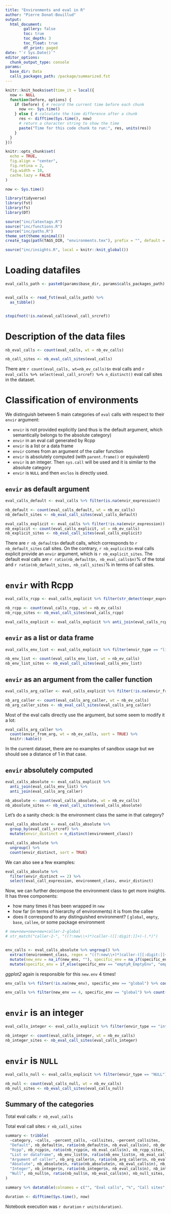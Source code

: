 ```yaml
---
title: "Environments and eval in R"
author: "Pierre Donat-Bouillud"
output:
  html_document:
        gallery: false
        toc: true
        toc_depth: 3
        toc_float: true
        df_print: paged
date: "`r Sys.Date()`"
editor_options: 
  chunk_output_type: console
params:
  base_dir: Data
  calls_packages_path: /package/summarized.fst
---
```


```r
knitr::knit_hooks$set(time_it = local({
  now <- NULL
  function(before, options) {
    if (before) { # record the current time before each chunk
      now <<- Sys.time()
    } else { # calculate the time difference after a chunk
      res <- difftime(Sys.time(), now)
      # return a character string to show the time
      paste("Time for this code chunk to run:", res, units(res))
    }
  }
}))

knitr::opts_chunk$set(
  echo = TRUE,
  fig.align = "center",
  fig.retina = 2,
  fig.width = 10,
  cache.lazy = FALSE
)

now <- Sys.time()

library(tidyverse)
library(fst)
library(fs)
library(DT)

source("inc/latextags.R")
source("inc/functions.R")
source("inc/paths.R")
theme_set(theme_minimal())
create_tags(path(TAGS_DIR, "environments.tex"), prefix = "", default = TRUE)

source("inc/insights.R", local = knitr::knit_global())
```

# Loading datafiles

```r
eval_calls_path <- paste0(params$base_dir, params$calls_packages_path)


eval_calls <- read_fst(eval_calls_path) %>%
  as_tibble()


stopifnot(!is.na(eval_calls$eval_call_srcref))
```

# Description of the data files

```r
nb_eval_calls <- count(eval_calls, wt = nb_ev_calls)

nb_call_sites <- nb_eval_call_sites(eval_calls)
```


There are `r count(eval_calls, wt=nb_ev_calls)$n` eval calls and `r eval_calls %>% select(eval_call_srcref) %>% n_distinct()` eval call sites in the dataset.

# Classification of environments

We distinguish between 5 main categories of `eval` calls with respect to their `envir` argument:

- `envir` is not provided explicitly (and thus is the default argument, which semantically belongs to the absolute category)
- `envir` in an eval call generated by Rcpp
- `envir` is a list or a data frame
- `envir` comes from an argument of the caller function
- `envir` is absolutely computed (with `parent.frame()` or equivalent)
- `envir` is an integer. Then `sys.call` will be used and it is similar to the absolute category
- `envir` is `NULL` and then `enclos` is directly used.

## `envir` as default argument

```r
eval_calls_default <- eval_calls %>% filter(is.na(envir_expression))

nb_default <- count(eval_calls_default, wt = nb_ev_calls)
nb_default_sites <- nb_eval_call_sites(eval_calls_default)

eval_calls_explicit <- eval_calls %>% filter(!is.na(envir_expression))
nb_explicit <- count(eval_calls_explicit, wt = nb_ev_calls)
nb_explicit_sites <- nb_eval_call_sites(eval_calls_explicit)
```


There are `r nb_default$n` default calls, which corresponds to `r nb_default_sites` call sites. On the contrary, `r nb_explicit$n` eval calls explicit provide an `envir` argument, which is `r nb_explicit_sites`. The default eval calls are `r ratio(nb_default$n, nb_eval_calls$n)`% of the total and `r ratio(nb_default_sites, nb_call_sites)`% in terms of call sites.

# `envir` with Rcpp

```r
eval_calls_rcpp <- eval_calls_explicit %>% filter(str_detect(expr_expression, "C\\+\\+Constructor|C\\+\\+Field|C\\+\\+OverloadedMethods"))

nb_rcpp <- count(eval_calls_rcpp, wt = nb_ev_calls)
nb_rcpp_sites <- nb_eval_call_sites(eval_calls_rcpp)

eval_calls_explicit <- eval_calls_explicit %>% anti_join(eval_calls_rcpp)
```



##  `envir` as a list or data frame

```r
eval_calls_env_list <- eval_calls_explicit %>% filter(envir_type == "list")

nb_env_list <- count(eval_calls_env_list, wt = nb_ev_calls)
nb_env_list_sites <- nb_eval_call_sites(eval_calls_env_list)
```

## `envir` as an argument from the caller function

```r
eval_calls_arg_caller <- eval_calls_explicit %>% filter(!is.na(envir_from_arg))

nb_arg_caller <- count(eval_calls_arg_caller, wt = nb_ev_calls)
nb_arg_caller_sites <- nb_eval_call_sites(eval_calls_arg_caller)
```


Most of the eval calls directly use the argument, but some seem to modify it a lot:

```r
eval_calls_arg_caller %>%
  count(envir_from_arg, wt = nb_ev_calls, sort = TRUE) %>%
  knitr::kable()
```


In the current dataset, there are no examples of sandbox usage but we should see a distance of 1 in that case.


## `envir` absolutely computed

```r
eval_calls_absolute <- eval_calls_explicit %>%
  anti_join(eval_calls_env_list) %>%
  anti_join(eval_calls_arg_caller)

nb_absolute <- count(eval_calls_absolute, wt = nb_ev_calls)
nb_absolute_sites <- nb_eval_call_sites(eval_calls_absolute)
```

Let's do a sanity check: is the environment class the same in that category?

```r
eval_calls_absolute <- eval_calls_absolute %>%
  group_by(eval_call_srcref) %>%
  mutate(envir_distinct = n_distinct(environment_class))

eval_calls_absolute %>%
  ungroup() %>%
  count(envir_distinct, sort = TRUE)
```

We can also see a few examples:

```r
eval_calls_absolute %>%
  filter(envir_distinct == 2) %>%
  select(eval_call_expression, environment_class, envir_distinct)
```

Now, we can further decompose the environment class to get more insights. It has three components:

- how many times it has been wrapped in `new`
- how far (in terms of hierarchy of environments) it is from the callee
- does it correspond to any distinguished environment? ( `global`, `empty`, `base`, `callee`, or some package environment

```r
# new+new+new+new+caller-2-global
# str_match("caller-2-", "((?:new\\+)*)caller-([[:digit:]]+)-(.*)")


env_calls <- eval_calls_absolute %>% ungroup() %>%
  extract(environment_class, regex = "((?:new\\+)*)caller-([[:digit:]]+)-(.*)", into = c("new_env", "hierarchy", "specific_env"), remove = FALSE, convert = TRUE) %>%
  mutate(new_env = na_if(new_env, ""), specific_env = na_if(specific_env, ""), new_env = str_count(new_env, fixed("new+"))) %>%
  mutate(specific_env = if_else(specific_env == "emptyR_EmptyEnv", "empty", specific_env))
```

_ggplot2_ again is responsible for this `new.env` 4 times!

```r
env_calls %>% filter(!is.na(new_env), specific_env == "global") %>% count(new_env, wt = nb_ev_calls, sort = TRUE)

env_calls %>% filter(new_env == 4, specific_env == "global") %>% count(eval_source, wt = nb_ev_calls, sort = TRUE)
```


# `envir` is an integer

```r
eval_calls_integer <- eval_calls_explicit %>% filter(envir_type == "integer")

nb_integer <- count(eval_calls_integer, wt = nb_ev_calls)
nb_integer_sites <- nb_eval_call_sites(eval_calls_integer)
```

# `envir` is `NULL`

```r
eval_calls_null <- eval_calls_explicit %>% filter(envir_type == "NULL")

nb_null <- count(eval_calls_null, wt = nb_ev_calls)
nb_null_sites <- nb_eval_call_sites(eval_calls_null)
```

## Summary of the categories

Total eval calls: `r nb_eval_calls`

Total eval call sites: `r nb_call_sites`


```r
summary <- tribble(
  ~category, ~calls, ~percent_calls, ~callsites, ~percent_callsites,
  "Default", nb_default$n, ratio(nb_default$n, nb_eval_calls$n), nb_default_sites, ratio(nb_default_sites, nb_call_sites),
  "Rcpp", nb_rcpp$n, ratio(nb_rcpp$n, nb_eval_calls$n), nb_rcpp_sites, ratio(nb_rcpp_sites, nb_call_sites),
  "List or dataframe", nb_env_list$n, ratio(nb_env_list$n, nb_eval_calls$n), nb_env_list_sites, ratio(nb_env_list_sites, nb_call_sites),
  "Argument of caller", nb_arg_caller$n, ratio(nb_arg_caller$n, nb_eval_calls$n), nb_arg_caller_sites, ratio(nb_arg_caller_sites, nb_call_sites),
  "Absolute", nb_absolute$n, ratio(nb_absolute$n, nb_eval_calls$n), nb_absolute_sites, ratio(nb_absolute_sites, nb_call_sites),
  "Integer", nb_integer$n, ratio(nb_integer$n, nb_eval_calls$n), nb_integer_sites, ratio(nb_integer_sites, nb_call_sites),
  "Null", nb_null$n, ratio(nb_null$n, nb_eval_calls$n), nb_null_sites, ratio(nb_null_sites, nb_call_sites),
)

summary %>% datatable(colnames = c("", "Eval calls", "%", "Call sites", "%"))
```


```r
duration <- difftime(Sys.time(), now)
```

Notebook execution was `r duration` `r units(duration)`.
